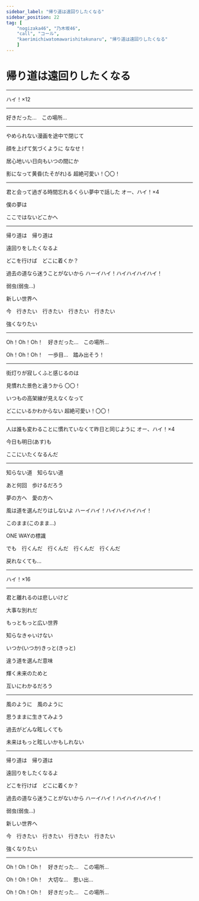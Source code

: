 ```yaml
---
sidebar_label: "帰り道は遠回りしたくなる"
sidebar_position: 22
tag: [
    "nogizaka46", "乃木坂46",
    "call", "コール",
    "kaerimichiwatomawarishitakunaru", "帰り道は遠回りしたくなる"
    ]
---
```



# 帰り道は遠回りしたくなる

---

<Call>ハイ！×12</Call>

---

好きだった…　この場所…

---

やめられない漫画を途中で閉じて

顔を上げて気づくように  <Call>ななせ！</Call>

居心地いい日向もいつの間にか

影になって黄昏(たそがれ)る  <Call>超絶可愛い！〇〇！</Call>

---

君と会って過ぎる時間忘れるくらい夢中で話した  <Call>オー、ハイ！×4</Call>

僕の夢は

ここではないどこかへ

---

帰り道は　帰り道は

遠回りをしたくなるよ

どこを行けば　どこに着くか？

過去の道なら迷うことがないから  <Call>ハーイハイ！ハイハイハイハイ！</Call>

弱虫(弱虫…)

新しい世界へ

今　行きたい　行きたい　行きたい　行きたい

強くなりたい

---

Oh！Oh！Oh！　好きだった…　この場所…

Oh！Oh！Oh！　一歩目…　踏み出そう！

---

街灯りが寂しくふと感じるのは

見慣れた景色と違うから  <Call>〇〇！</Call>

いつもの高架線が見えなくなって

どこにいるかわからない  <Call>超絶可愛い！〇〇！</Call>

---

人は誰も変わることに慣れていなくて昨日と同じように  <Call>オー、ハイ！×4</Call>

今日も明日(あす)も

ここにいたくなるんだ

---

知らない道　知らない道

あと何回　歩けるだろう

夢の方へ　愛の方へ

風は道を選んだりはしないよ  <Call>ハーイハイ！ハイハイハイハイ！</Call>

このまま(このまま…)

ONE WAYの標識

でも　行くんだ　行くんだ　行くんだ　行くんだ

戻れなくても…

---

<Call>ハイ！×16</Call>

---

君と離れるのは悲しいけど

大事な別れだ

もっともっと広い世界

知らなきゃいけない

いつか(いつか)きっと(きっと)

違う道を選んだ意味

輝く未来のためと

互いにわかるだろう

---

風のように　風のように

思うままに生きてみよう

過去がどんな眩しくても

未来はもっと眩しいかもしれない

---

帰り道は　帰り道は

遠回りをしたくなるよ

どこを行けば　どこに着くか？

過去の道なら迷うことがないから  <Call>ハーイハイ！ハイハイハイハイ！</Call>

弱虫(弱虫…)

新しい世界へ

今　行きたい　行きたい　行きたい　行きたい

強くなりたい

---

Oh！Oh！Oh！　好きだった…　この場所…

Oh！Oh！Oh！　大切な…　思い出…

Oh！Oh！Oh！　好きだった…　この場所…
